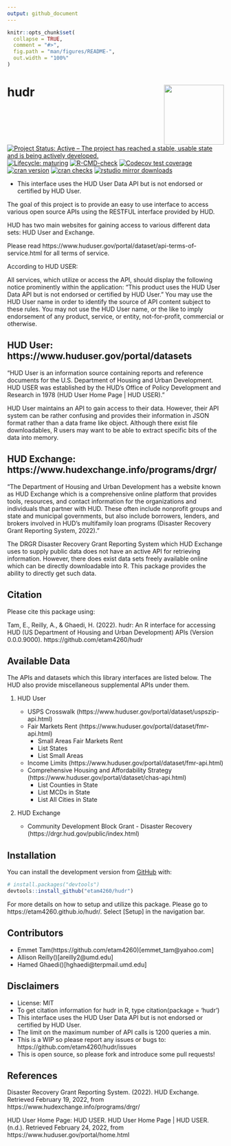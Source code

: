 ```yaml
---
output: github_document
---
```


<!-- README.md is generated from README.Rmd. Please edit that file -->

```r
knitr::opts_chunk$set(
  collapse = TRUE,
  comment = "#>",
  fig.path = "man/figures/README-",
  out.width = "100%"
)
```

# hudr <img src='man/figures/logo.png' align="right" width="139"/>

<!-- badges: start -->
[![Project Status: Active – The project has reached a stable, usable state and is being actively developed.](https://www.repostatus.org/badges/latest/active.svg)](https://www.repostatus.org/#active)
[![Lifecycle: maturing](https://img.shields.io/badge/lifecycle-maturing-blue.svg)](https://www.tidyverse.org/lifecycle/#maturing)
[![R-CMD-check](https://github.com/etam4260/hudr/workflows/R-CMD-check/badge.svg)](https://github.com/etam4260/hudr/actions)
[![Codecov test coverage](https://codecov.io/gh/etam4260/hudr/branch/main/graph/badge.svg)](https://codecov.io/gh/etam4260/hudr?branch=main)
[![cran version](https://www.r-pkg.org/badges/version/hudr)](https://cran.r-project.org/package=hudr)
[![cran checks](https://cranchecks.info/badges/worst/hudr)](https://cranchecks.info/pkgs/hudr)
[![rstudio mirror downloads](https://cranlogs.r-pkg.org/badges/hudr?color=C9A115)](https://github.com/r-hub/cranlogs.app)
<!-- badges: end -->

* This interface uses the HUD User Data API but is not endorsed or certified by HUD User.

The goal of this project is to provide an easy to use interface to access
various open source APIs using the RESTFUL interface provided by HUD.

HUD has two main websites for gaining access to various different data sets:
HUD User and Exchange.

Please read https://www.huduser.gov/portal/dataset/api-terms-of-service.html
for all terms of service.

According to HUD USER:

All services, which utilize or access the API, should display the following
notice prominently within the application: "This product uses the HUD User Data
API but is not endorsed or certified by HUD User." You may use the HUD User name
in order to identify the source of API content subject to these rules. You may
not use the HUD User name, or the like to imply endorsement of any product,
service, or entity, not-for-profit, commercial or otherwise.

## HUD User: https://www.huduser.gov/portal/datasets

"HUD User is an information source containing reports and reference documents 
for the U.S. Department of Housing and Urban Development. 
HUD USER was established by the HUD's Office of Policy Development
and Research in 1978 (HUD User Home Page | HUD USER)."

HUD User maintains an API to gain access to their data. However, their API
system can be rather confusing and provides their information in JSON format 
rather than a data frame like object. Although there exist file downloadables,
R users may want to be able to extract specific bits of the data into memory.

## HUD Exchange: https://www.hudexchange.info/programs/drgr/

"The Department of Housing and Urban Development has a website known as HUD
Exchange which is a comprehensive online platform that provides tools,
resources, and contact information for the organizations and individuals that
partner with HUD. These often include nonprofit groups and state and municipal
governments, but also include borrowers, lenders, and brokers involved in HUD’s
multifamily loan programs (Disaster Recovery Grant Reporting System, 2022)."

The DRGR Disaster Recovery Grant Reporting System which HUD Exchange uses
to supply public data does not have an active API for retrieving information. 
However, there does exist data sets freely available online which can be directly
downloadable into R. This package provides the ability to directly get such data.

## Citation

Please cite this package using:

Tam, E., Reilly, A., & Ghaedi, H. (2022). hudr: An R interface for accessing HUD
(US Department of Housing and Urban Development) APIs (Version 0.0.0.9000).
https://github.com/etam4260/hudr

## Available Data

The APIs and datasets which this library interfaces are listed below. The HUD
also provide miscellaneous supplemental APIs under them.

1) HUD User
  
    * USPS Crosswalk (https://www.huduser.gov/portal/dataset/uspszip-api.html)
    * Fair Markets Rent (https://www.huduser.gov/portal/dataset/fmr-api.html)
      + Small Areas Fair Markets Rent
      + List States
      + List Small Areas
    * Income Limits (https://www.huduser.gov/portal/dataset/fmr-api.html)
    * Comprehensive Housing and Affordability Strategy (https://www.huduser.gov/portal/dataset/chas-api.html)
      + List Counties in State
      + List MCDs in State
      + List All Cities in State
    
2) HUD Exchange 

    * Community Development Block Grant - Disaster Recovery (https://drgr.hud.gov/public/index.html)
    

    
## Installation

You can install the development version from [GitHub](https://github.com/) with:

``` r
# install.packages("devtools")
devtools::install_github("etam4260/hudr")
```

For more details on how to setup and utilize this package. Please go to
https://etam4260.github.io/hudr/. Select [Setup] in the navigation bar.


## Contributors

* Emmet Tam(https://github.com/etam4260)[emmet_tam@yahoo.com]
* Allison Reilly()[areilly2@umd.edu]
* Hamed Ghaedi()[hghaedi@terpmail.umd.edu]

## Disclaimers

* License: MIT
* To get citation information for hudr in R, type citation(package = 'hudr')
* This interface uses the HUD User Data API but is not endorsed or certified by HUD User.
* The limit on the maximum number of API calls is 1200 queries a min.
* This is a WIP so please report any issues or bugs to: https://github.com/etam4260/hudr/issues
* This is open source, so please fork and introduce some pull requests!

## References

Disaster Recovery Grant Reporting System. (2022). HUD Exchange. Retrieved
February 19, 2022, from https://www.hudexchange.info/programs/drgr/

HUD User Home Page: HUD USER. HUD User Home Page | HUD USER. (n.d.). Retrieved February 24, 2022, from https://www.huduser.gov/portal/home.html 
